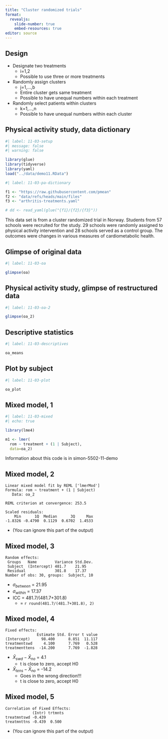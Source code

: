 ```yaml
---
title: "Cluster randomized trials"
format: 
  revealjs:
    slide-number: true
    embed-resources: true
editor: source
---
```


## Design

-   Designate two treatments
    -   i=1,2
    -   Possible to use three or more treatments
-   Randomly assign clusters
    -   j=1,...,b
    -   Entire cluster gets same treatment
    -   Possible to have unequal numbers within each treatment
-   Randomly select patients within clusters
    -   k=1,...,n
    -   Possible to have unequal numbers within each cluster
    
## Physical activity study, data dictionary

```r
#| label: 11-03-setup
#| message: false
#| warning: false

library(glue)
library(tidyverse)
library(yaml)
load("../data/demo11.RData")
```

```r
#| label: 11-03-pa-dictionary

f1 <- "https://raw.githubusercontent.com/pmean"
f2 <- "data/refs/heads/main/files"
f3 <- "arthritis-treatments.yaml"

# dd <- read_yaml(glue("{f1}/{f2}/{f3}"))
```

This data set is from a cluster randomized trial in Norway. Students from 57 schools were recruited for the study. 29 schools were randomly assigned to physical activity intervention and 28 schools served as a control group. The outcomes were changes in various measures of cardiometabolic health.

## Glimpse of original data

```r
#| label: 11-03-oa

glimpse(oa)
```

## Physical activity study, glimpse of restructured data

```r
#| label: 11-03-oa-2

glimpse(oa_2)
```

## Descriptive statistics

```r
#| label: 11-03-descriptives

oa_means
```

## Plot by subject

```r
#| label: 11-03-plot

oa_plot
```

## Mixed model, 1

```r
#| label: 11-03-mixed
#| echo: true

library(lme4)

m1 <- lmer(
  rom ~ treatment + (1 | Subject),
  data=oa_2)
```

::: notes

Information about this code is in simon-5502-11-demo

:::

## Mixed model, 2

```{}
Linear mixed model fit by REML ['lmerMod']
Formula: rom ~ treatment + (1 | Subject)
   Data: oa_2

REML criterion at convergence: 253.5

Scaled residuals: 
    Min      1Q  Median      3Q     Max 
-1.8326 -0.4790  0.1129  0.6702  1.4533 
```

-   (You can ignore this part of the output)

## Mixed model, 3

```{}
Random effects:
 Groups   Name        Variance Std.Dev.
 Subject  (Intercept) 481.7    21.95   
 Residual             301.8    17.37   
Number of obs: 30, groups:  Subject, 10
```

-   $\sigma_{between}$ = 21.95
-   $\sigma_{within}$ = 17.37
-   ICC = 481.7/(481.7+301.8)
    -   = `r round(481.7/(481.7+301.8), 2)`

## Mixed model, 4

```{}
Fixed effects:
              Estimate Std. Error t value
(Intercept)     98.400      8.851  11.117
treatmentswd     4.100      7.769   0.528
treatmenttens  -14.200      7.769  -1.828
```

-   $\bar{X}_{swd}-\bar{X}_{no}$ = 4.1
    -   t is close to zero, accept H0
-   $\bar{X}_{tens}-\bar{X}_{no}$ = -14.2
    -   Goes in the wrong direction!!!
    -   t is close to zero, accept H0

## Mixed model, 5

```{}
Correlation of Fixed Effects:
            (Intr) trtmnts
treatmntswd -0.439        
treatmnttns -0.439  0.500 
```

-   (You can ignore this part of the output)

